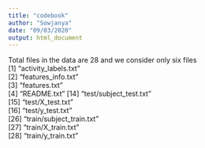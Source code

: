 ---
title: "codebook"
author: "Sowjanya"
date: "09/03/2020"
output: html_document
---

Total files in the data are 28 and we consider only six files  
[1] "activity_labels.txt"                         
[2] "features_info.txt"                           
[3] "features.txt"                                
[4] "README.txt" 
[14] "test/subject_test.txt"                       
[15] "test/X_test.txt"                             
[16] "test/y_test.txt"   
[26] "train/subject_train.txt"                     
[27] "train/X_train.txt"                           
[28] "train/y_train.txt"
